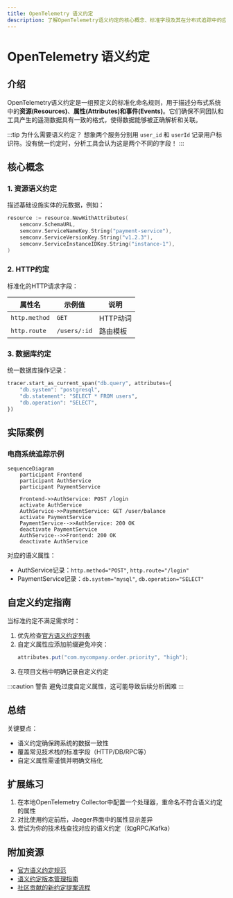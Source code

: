 ```yaml
---
title: OpenTelemetry 语义约定
description: 了解OpenTelemetry语义约定的核心概念、标准字段及其在分布式追踪中的应用场景
---
```


# OpenTelemetry 语义约定

## 介绍

OpenTelemetry语义约定是一组预定义的标准化命名规则，用于描述分布式系统中的**资源(Resources)**、**属性(Attributes)**和**事件(Events)**。它们确保不同团队和工具产生的遥测数据具有一致的格式，使得数据能够被正确解析和关联。

:::tip 为什么需要语义约定？
想象两个服务分别用 `user_id` 和 `userId` 记录用户标识符。没有统一约定时，分析工具会认为这是两个不同的字段！
:::

## 核心概念

### 1. 资源语义约定
描述基础设施实体的元数据，例如：

```go
resource := resource.NewWithAttributes(
    semconv.SchemaURL,
    semconv.ServiceNameKey.String("payment-service"),
    semconv.ServiceVersionKey.String("v1.2.3"),
    semconv.ServiceInstanceIDKey.String("instance-1"),
)
```

### 2. HTTP约定
标准化的HTTP请求字段：

| 属性名 | 示例值 | 说明 |
|--------|--------|------|
| `http.method` | `GET` | HTTP动词 |
| `http.route` | `/users/:id` | 路由模板 |

### 3. 数据库约定
统一数据库操作记录：

```python
tracer.start_as_current_span("db.query", attributes={
    "db.system": "postgresql",
    "db.statement": "SELECT * FROM users",
    "db.operation": "SELECT",
})
```

## 实际案例

### 电商系统追踪示例
```mermaid
sequenceDiagram
    participant Frontend
    participant AuthService
    participant PaymentService

    Frontend->>AuthService: POST /login
    activate AuthService
    AuthService->>PaymentService: GET /user/balance
    activate PaymentService
    PaymentService-->>AuthService: 200 OK
    deactivate PaymentService
    AuthService-->>Frontend: 200 OK
    deactivate AuthService
```

对应的语义属性：
- AuthService记录：`http.method="POST"`, `http.route="/login"`
- PaymentService记录：`db.system="mysql"`, `db.operation="SELECT"`

## 自定义约定指南

当标准约定不满足需求时：

1. 优先检查[官方语义约定列表](https://opentelemetry.io/docs/specs/semconv/)
2. 自定义属性应添加前缀避免冲突：
   ```java
   attributes.put("com.mycompany.order.priority", "high");
   ```
3. 在项目文档中明确记录自定义约定

:::caution 警告
避免过度自定义属性，这可能导致后续分析困难
:::

## 总结

关键要点：
- 语义约定确保跨系统的数据一致性
- 覆盖常见技术栈的标准字段（HTTP/DB/RPC等）
- 自定义属性需谨慎并明确文档化

## 扩展练习

1. 在本地OpenTelemetry Collector中配置一个处理器，重命名不符合语义约定的属性
2. 对比使用约定前后，Jaeger界面中的属性显示差异
3. 尝试为你的技术栈查找对应的语义约定（如gRPC/Kafka）

## 附加资源

- [官方语义约定规范](https://github.com/open-telemetry/semantic-conventions)
- [语义约定版本管理指南](https://opentelemetry.io/docs/specs/otel/versioning-and-stability/)
- [社区贡献的新约定提案流程](https://github.com/open-telemetry/semantic-conventions/blob/main/CONTRIBUTING.md)